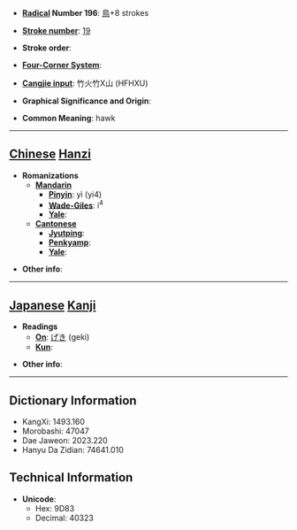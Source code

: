 * '''[[Wiktionary:Chinese radical index| Radical]] Number 196''': [[Wiktionary:Chinese radical index 鳥|鳥]]+8 strokes

* '''[[Wiktionary:Chinese total strokes index|Stroke number]]''': [[Wiktionary:Chinese total strokes index 19|19]]

* '''Stroke order''': 

* '''[[Wiktionary:Chinese four corner index|Four-Corner System]]''': 

* '''[[Wiktionary:Chinese Cangjie index|Cangjie input]]''': 竹火竹X山 (HFHXU)

* '''Graphical Significance and Origin''': 

* '''Common Meaning''': hawk

----

== [[Chinese]] [[Hanzi]] ==

* '''Romanizations'''
** '''[[Mandarin]]'''
*** '''[[Pinyin]]''': yì (yi4)
*** '''[[Wade-Giles]]''': i<sup>4</sup>
*** '''[[Yale]]''': 
** '''[[Cantonese]]'''
*** '''[[Jyutping]]''':
*** '''[[Penkyamp]]''': 
*** '''[[Yale]]''': 

* '''Other info''': 

----

== [[Japanese]] [[Kanji]] ==

* '''Readings'''
** '''[[On]]''': [[げき]] (geki)
** '''[[Kun]]''': 

* '''Other info''':  

----

== Dictionary Information ==

* KangXi: 1493.160
* Morobashi: 47047
* Dae Jaweon: 2023.220
* Hanyu Da Zidian: 74641.010

== Technical Information ==

* '''Unicode''':
** Hex: 9D83
** Decimal: 40323